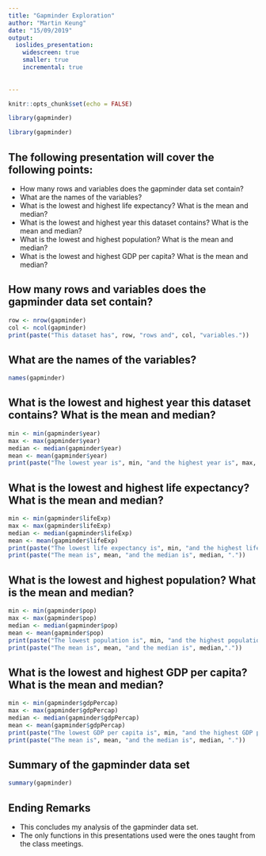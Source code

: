 ```yaml
---
title: "Gapminder Exploration"
author: "Martin Keung"
date: "15/09/2019"
output: 
  ioslides_presentation:
    widescreen: true
    smaller: true
    incremental: true
    
  
---
```


```r
knitr::opts_chunk$set(echo = FALSE)
```
```r
library(gapminder)
```

```r
library(gapminder)

```

## **The following presentation will cover the following points:**


- How many rows and variables does the gapminder data set contain?
- What are the names of the variables?
- What is the lowest and highest life expectancy? What is the mean and median?
- What is the lowest and highest year this dataset contains? What is the mean and median?
- What is the lowest and highest population? What is the mean and median?
- What is the lowest and highest GDP per capita? What is the mean and median?

## **How many rows and variables does the gapminder data set contain?**
```r
row <- nrow(gapminder)
col <- ncol(gapminder)
print(paste("This dataset has", row, "rows and", col, "variables."))

```

## **What are the names of the variables?**
```r
names(gapminder)
```


## **What is the lowest and highest year this dataset contains? What is the mean and median?**
```r
min <- min(gapminder$year)
max <- max(gapminder$year)
median <- median(gapminder$year)
mean <- mean(gapminder$year)
print(paste("The lowest year is", min, "and the highest year is", max, ". The mean is", mean, "and the median is", median, "."))
```

## **What is the lowest and highest life expectancy? What is the mean and median?**
```r
min <- min(gapminder$lifeExp)
max <- max(gapminder$lifeExp)
median <- median(gapminder$lifeExp)
mean <- mean(gapminder$lifeExp)
print(paste("The lowest life expectancy is", min, "and the highest life expectancy is", max, "years.")) 
print(paste("The mean is", mean, "and the median is", median, "."))

```

## **What is the lowest and highest population? What is the mean and median?**
```r
min <- min(gapminder$pop)
max <- max(gapminder$pop)
median <- median(gapminder$pop)
mean <- mean(gapminder$pop)
print(paste("The lowest population is", min, "and the highest population is", max, ".")) 
print(paste("The mean is", mean, "and the median is", median,"."))

```


## **What is the lowest and highest GDP per capita? What is the mean and median?**
```r
min <- min(gapminder$gdpPercap)
max <- max(gapminder$gdpPercap)
median <- median(gapminder$gdpPercap)
mean <- mean(gapminder$gdpPercap)
print(paste("The lowest GDP per capita is", min, "and the highest GDP per capita is", max,".")) 
print(paste("The mean is", mean, "and the median is", median, "."))

```

## **Summary of the gapminder data set**
```r
summary(gapminder)
```

## **Ending Remarks**
- This concludes my analysis of the gapminder data set.
- The only functions in this presentations used were the ones taught from the class meetings.